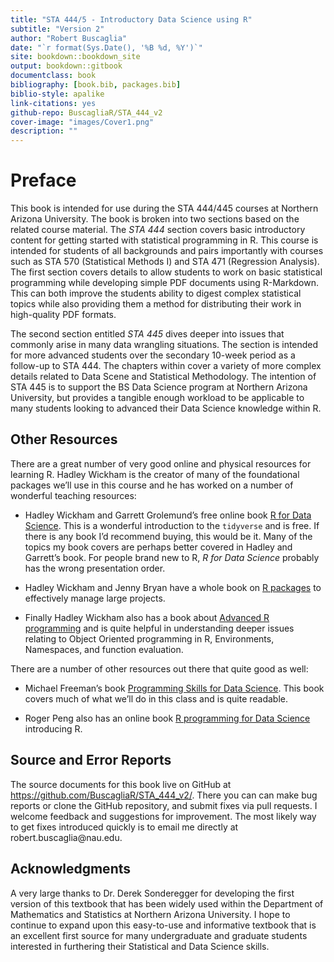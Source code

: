 ```yaml
--- 
title: "STA 444/5 - Introductory Data Science using R"
subtitle: "Version 2"
author: "Robert Buscaglia"
date: "`r format(Sys.Date(), '%B %d, %Y')`"
site: bookdown::bookdown_site
output: bookdown::gitbook
documentclass: book
bibliography: [book.bib, packages.bib]
biblio-style: apalike
link-citations: yes
github-repo: BuscagliaR/STA_444_v2
cover-image: "images/Cover1.png"
description: ""
---
```


# Preface {-}

This book is intended for use during the STA 444/445 courses at Northern Arizona University. The book is broken into two sections based on the related course material. The *STA 444* section covers basic introductory content for getting started with statistical programming in R.  This course is intended for students of all backgrounds and pairs importantly with courses such as STA 570 (Statistical Methods I) and STA 471 (Regression Analysis). The first section covers details to allow students to work on basic statistical programming while developing simple PDF documents using R-Markdown.  This can both improve the students ability to digest complex statistical topics while also providing them a method for distributing their work in high-quality PDF formats.

The second section entitled *STA 445* dives deeper into issues that commonly arise in many data wrangling situations. The section is intended for more advanced students over the secondary 10-week period as a follow-up to STA 444. The chapters within cover a variety of more complex details related to Data Scene and Statistical Methodology. The intention of STA 445 is to support the BS Data Science program at Northern Arizona University, but provides a tangible enough workload to be applicable to many students looking to advanced their Data Science knowledge within R.


## Other Resources{-}
There are a great number of very good online and physical resources for learning R. Hadley Wickham is the creator of many of the foundational packages we'll use in this course and he has worked on a number of wonderful teaching resources:

* Hadley Wickham and Garrett Grolemund's free online book [R for Data Science](https://r4ds.had.co.nz). 
This is a wonderful introduction to the `tidyverse` and is free.  If there is any book I'd recommend buying, this would be it. Many of the topics my book covers are perhaps better covered in Hadley and Garrett's book. For people brand new to R, _R for Data Science_ probably has the wrong presentation order.

* Hadley Wickham and Jenny Bryan have a whole book on [R packages](https://r-pkgs.org) to effectively manage large projects.

* Finally Hadley Wickham also has a book about [Advanced R programming](https://adv-r.hadley.nz) and is quite helpful in understanding deeper issues relating to Object Oriented programming in R, Environments, Namespaces, and function evaluation.

There are a number of other resources out there that quite good as well:

* Michael Freeman's book [Programming Skills for Data Science](https://www.amazon.com/Programming-Skills-Data-Science-Addison-Wesley/dp/0135133106). 
This book covers much of what we'll do in this class and is quite readable.

* Roger Peng also has an online book [R programming for Data Science](https://bookdown.org/rdpeng/rprogdatascience/) 
introducing R.

## Source and Error Reports {-}
The source documents for this book live on GitHub at
[https://github.com/BuscagliaR/STA_444_v2/](https://github.com/BuscagliaR/STA_444_v2/).
There you can can make bug reports or clone the GitHub repository, and submit fixes via pull requests. I welcome feedback and suggestions for improvement. The most likely way to get fixes introduced quickly is to email me directly at robert.buscaglia@nau.edu.

## Acknowledgments {-}
A very large thanks to Dr. Derek Sonderegger for developing the first version of this textbook that has been widely used within the Department of Mathematics and Statistics at Northern Arizona University. I hope to continue to expand upon this easy-to-use and informative textbook that is an excellent first source for many undergraduate and graduate students interested in furthering their Statistical and Data Science skills.


